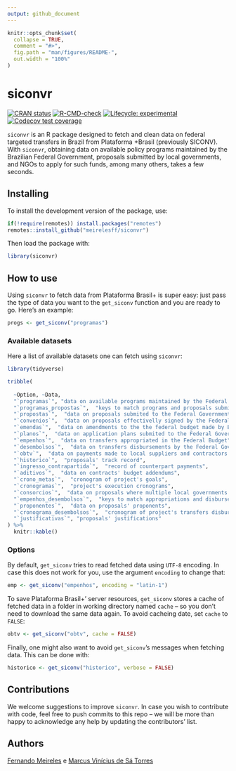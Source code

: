 ```yaml
---
output: github_document
---
```


<!-- README.md is generated from README.Rmd. Please edit that file -->

```r
knitr::opts_chunk$set(
  collapse = TRUE,
  comment = "#>",
  fig.path = "man/figures/README-",
  out.width = "100%"
)
```

# siconvr

<!-- badges: start -->
  [![CRAN status](https://www.r-pkg.org/badges/version/siconvr)](https://CRAN.R-project.org/package=siconvr)
  [![R-CMD-check](https://github.com/meirelesff/siconvr/workflows/R-CMD-check/badge.svg)](https://github.com/meirelesff/siconvr/actions)
 [![Lifecycle: experimental](https://img.shields.io/badge/lifecycle-experimental-orange.svg)](https://lifecycle.r-lib.org/articles/stages.html#experimental)
[![Codecov test coverage](https://codecov.io/gh/meirelesff/siconvr/branch/main/graph/badge.svg)](https://codecov.io/gh/meirelesff/siconvr?branch=main)
<!-- badges: end -->


`siconvr` is an R package designed to fetch and clean data on federal targeted transfers in Brazil from Plataforma +Brasil (previously SICONV). With `siconvr`, obtaining data on available policy programs maintained by the Brazilian Federal Government, proposals submitted by local governments, and NGOs to apply for such funds, among many others, takes a few seconds. 


## Installing

To install the development version of the package, use:

```r
if(!require(remotes)) install.packages("remotes")
remotes::install_github("meirelesff/siconvr")
```


Then load the package with:

```r
library(siconvr)
```


## How to use

Using `siconvr` to fetch data from Plataforma Brasil+ is super easy: just pass the type of data you want to the `get_siconv` function and you are ready to go. Here's an example:


```r
progs <- get_siconv("programas")
```

### Available datasets

Here a list of available datasets one can fetch using `siconvr`:

```r
library(tidyverse)

tribble(
  
  ~Option, ~Data,
  "`programas`", "data on available programs maintained by the Federal Government",
  "`programas_propostas`",  "keys to match programs and proposals submited to the Federal Government",
  "`propostas`",  "data on proposals submited to the Federal Government",
  "`convenios`",  "data on proposals effectivelly signed by the Federal Governments",
  "`emendas`",  "data on amendments to the the federal budget made by Brazilian Federal Deputies and Senators to fund federal transfers",
  "`planos`",  "data on application plans submited to the Federal Government",
  "`empenhos`",  "data on transfers appropriated in the Federal Budget",
  "`desembolsos`",  "data on transfers disbursements by the Federal Government",
  "`obtv`",  "data on payments made to local suppliers and contractors hired to execute funded projects",
  "`historico`",  "proposals' track record",
  "`ingresso_contrapartida`",  "record of counterpart payments",
  "`aditivos`",  "data on contracts' budget addendums",
  "`crono_metas`",  "cronogram of project's goals",
  "`cronogramas`",  "project's execution cronograms",
  "`consorcios`",  "data on proposals where multiple local governments or private entities cooperate to request federal resources",
  "`empenhos_desembolsos`",  "keys to match appropriations and disbursements by Federal Government",
  "`proponentes`",  "data on proposals' proponents",
  "`cronograma_desembolsos`",  "cronogram of project's transfers disbursements",
  "`justificativas`", "proposals' justifications"
) %>%
  knitr::kable()
```


### Options

By default, `get_siconv` tries to read fetched data using `UTF-8` encoding. In case this does not work for you, use the argument `encoding` to change that:

```r
emp <- get_siconv("empenhos", encoding = "latin-1")
```


To save Plataforma Brasil+' server resources, `get_siconv` stores a cache of fetched data in a folder in working directory named `cache` -- so you don't need to download the same data again. To avoid cacheing date, set `cache` to `FALSE`:

```r
obtv <- get_siconv("obtv", cache = FALSE)
```

Finally, one might also want to avoid `get_siconv`'s messages when fetching data. This can be done with:

```r
historico <- get_siconv("historico", verbose = FALSE)
```



## Contributions

We welcome suggestions to improve `siconvr`. In case you wish to contribute with code, feel free to push commits to this repo -- we will be more than happy to acknowledge any help by updating the contributors' list.


## Authors


[Fernando Meireles](https://fmeireles.com) e [Marcus Vinícius de Sá Torres](http://marcustorresz.github.io/)


